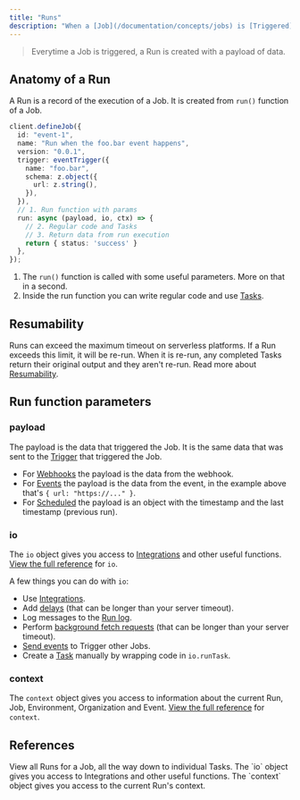 ```yaml
---
title: "Runs"
description: "When a [Job](/documentation/concepts/jobs) is [Triggered](/documentation/concepts/triggers), the Run function is called."
---
```


> Everytime a Job is triggered, a Run is created with a payload of data.

## Anatomy of a Run

A Run is a record of the execution of a Job. It is created from `run()` function of a Job.

```ts
client.defineJob({
  id: "event-1",
  name: "Run when the foo.bar event happens",
  version: "0.0.1",
  trigger: eventTrigger({
    name: "foo.bar",
    schema: z.object({
      url: z.string(),
    }),
  }),
  // 1. Run function with params
  run: async (payload, io, ctx) => {
    // 2. Regular code and Tasks
    // 3. Return data from run execution
    return { status: 'success' }
  },
});
```

1. The `run()` function is called with some useful parameters. More on that in a second.
2. Inside the run function you can write regular code and use [Tasks](/documentation/concepts/tasks).

## Resumability

Runs can exceed the maximum timeout on serverless platforms. If a Run exceeds this limit, it will be re-run. When it is re-run, any completed Tasks return their original output and they aren't re-run. Read more about [Resumability](/documentation/concepts/resumability).

## Run function parameters

### payload

The payload is the data that triggered the Job. It is the same data that was sent to the [Trigger](/documentation/concepts/triggers) that triggered the Job.

- For [Webhooks](/documentation/concepts/triggers/webhooks) the payload is the data from the webhook.
- For [Events](/documentation/concepts/triggers/events) the payload is the data from the event, in the example above that's `{ url: "https://..." }`.
- For [Scheduled](/documentation/concepts/triggers/scheduled) the payload is an object with the timestamp and the last timestamp (previous run).

### io

The `io` object gives you access to [Integrations](/documentation/concepts/integrations) and other useful functions. [View the full reference](/sdk/io) for `io`.

A few things you can do with `io`:

- Use [Integrations](/documentation/concepts/integrations).
- Add [delays](/documentation/concepts/delays) (that can be longer than your server timeout).
- Log messages to the [Run log](/documentation/guides/viewing-runs).
- Perform [background fetch requests](/documentation/sdk/io) (that can be longer than your server timeout).
- [Send events](/documentation/concepts/triggers/events) to Trigger other Jobs.
- Create a [Task](/documentation/concepts/tasks) manually by wrapping code in `io.runTask`.

### context

The `context` object gives you access to information about the current Run, Job, Environment, Organization and Event. [View the full reference](/sdk/context) for `context`.

## References

<CardGroup cols={2}>
  <Card title="Viewing Runs Dashboard" icon="globe" href="/documentation/guides/viewing-runs">
    View all Runs for a Job, all the way down to individual Tasks.
  </Card>
  <Card title="`io` SDK Reference" icon="wrench" href="/sdk/io">
    The `io` object gives you access to Integrations and other useful functions.
  </Card>
  <Card title="`context` SDK Reference" icon="wrench" href="/sdk/context">
    The `context` object gives you access to the current Run's context.
  </Card>
</CardGroup>
